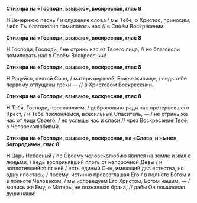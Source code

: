 **Стихира на «Господи, взываю», воскресная, глас 8**

**Н** Вечернюю песнь / и служение слова / мы Тебе, о Христос, приносим, / ибо Ты благоволил помиловать нас // в Своём Воскресении.

**Стихира на «Господи, взываю», воскресная, глас 8**

**Н** Господи, Господи, / не отринь нас от Твоего лица, // но благоволи помиловать нас в Своём Воскресении!

**Стихира на «Господи, взываю», воскресная, глас 8**

**Н** Радуйся, святой Сион, / матерь церквей, Божье жилище, / ведь тебе первому отпущены грехи — // в Христовом Воскресении.

**Стихира на «Господи, взываю», воскресная, глас 8**

**Н** Тебя, Господи, прославляем, / добровольно ради нас претерпевшего Крест, / и Тебе поклоняемся, всесильный Спаситель, — / не отринь же нас от лица Своего, / но услышь нас и спаси // чрез Воскресение Твоё, о Человеколюбивый.

**Стихира на «Господи, взываю», воскресная, на «Слава, и ныне», богородичен, глас 8**

**Н** Царь Небесный / по Своему человеколюбию явился на земле и жил с людьми, / ведь восприня́вший плоть от непорочной Девы / и воплотившийся от неё / есть единый Сын, имеющий два естества, но одну ипостась; / посему, истинно провозглашая Его / в полноте Богом и в полноте Человеком, / мы исповедуем Его Христом, Богом нашим, — / молись же Ему, о Матерь, не познавшая брака, // дабы Он помиловал души наши!
